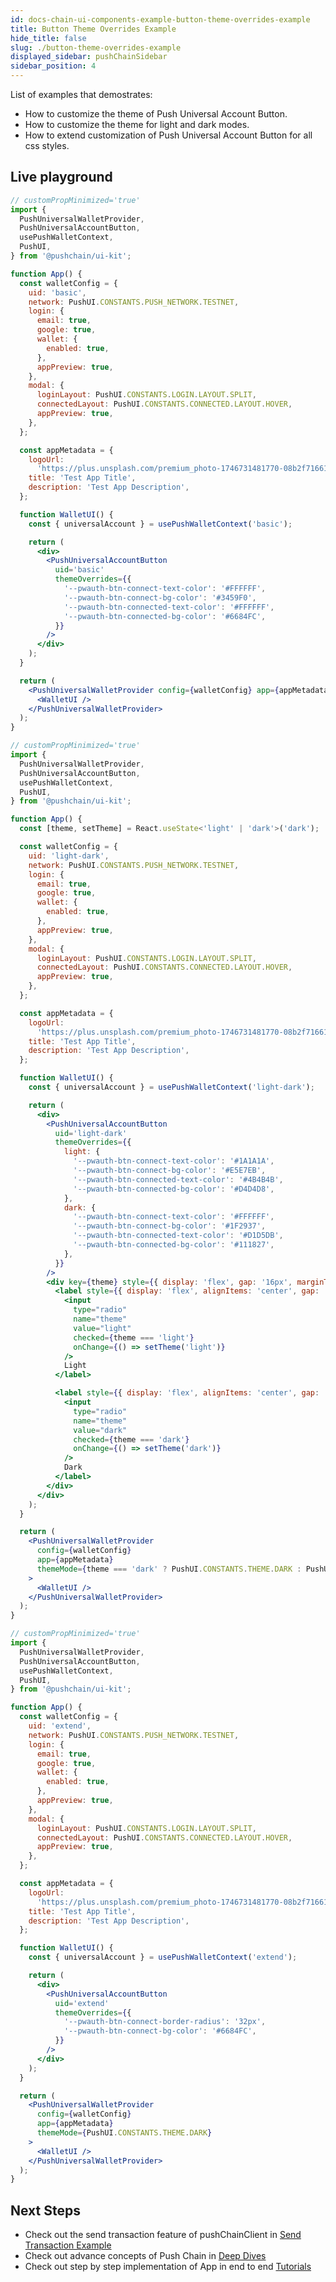 ```yaml
---
id: docs-chain-ui-components-example-button-theme-overrides-example
title: Button Theme Overrides Example
hide_title: false
slug: ./button-theme-overrides-example
displayed_sidebar: pushChainSidebar
sidebar_position: 4
---
```


<head>
  <title>Button Theme Overrides Example | Examples | UI Kit | Push Chain Docs</title>
</head>


<!-- Content Start -->

List of examples that demostrates:
- How to customize the theme of Push Universal Account Button.
- How to customize the theme for light and dark modes.
- How to extend customization of Push Universal Account Button for all css styles.

## Live playground

<Tabs className="liveplaytab" groupId="button-theme-overrides-example">
  <TabItem value="basic" label="Basic" default>

```jsx live
// customPropMinimized='true'
import {
  PushUniversalWalletProvider,
  PushUniversalAccountButton,
  usePushWalletContext,
  PushUI,
} from '@pushchain/ui-kit';

function App() {
  const walletConfig = {
    uid: 'basic',
    network: PushUI.CONSTANTS.PUSH_NETWORK.TESTNET,
    login: {
      email: true,
      google: true,
      wallet: {
        enabled: true,
      },
      appPreview: true,
    },
    modal: {
      loginLayout: PushUI.CONSTANTS.LOGIN.LAYOUT.SPLIT,
      connectedLayout: PushUI.CONSTANTS.CONNECTED.LAYOUT.HOVER,
      appPreview: true,
    },
  };

  const appMetadata = {
    logoUrl:
      'https://plus.unsplash.com/premium_photo-1746731481770-08b2f71661d0?q=80&w=2671&auto=format&fit=crop&ixlib=rb-4.1.0&ixid=M3wxMjA3fDB8MHxwaG90by1wYWdlfHx8fGVufDB8fHx8fA%3D%3D',
    title: 'Test App Title',
    description: 'Test App Description',
  };

  function WalletUI() {
    const { universalAccount } = usePushWalletContext('basic');

    return (
      <div>
        <PushUniversalAccountButton
          uid='basic'
          themeOverrides={{
            '--pwauth-btn-connect-text-color': '#FFFFFF',
            '--pwauth-btn-connect-bg-color': '#3459F0',
            '--pwauth-btn-connected-text-color': '#FFFFFF',
            '--pwauth-btn-connected-bg-color': '#6684FC',
          }}
        />
      </div>
    );
  }

  return (
    <PushUniversalWalletProvider config={walletConfig} app={appMetadata}>
      <WalletUI />
    </PushUniversalWalletProvider>
  );
}
```
</TabItem>

<TabItem value="light-dark" label="Light / Dark">

```jsx live
// customPropMinimized='true'
import {
  PushUniversalWalletProvider,
  PushUniversalAccountButton,
  usePushWalletContext,
  PushUI,
} from '@pushchain/ui-kit';

function App() {
  const [theme, setTheme] = React.useState<'light' | 'dark'>('dark');

  const walletConfig = {
    uid: 'light-dark',
    network: PushUI.CONSTANTS.PUSH_NETWORK.TESTNET,
    login: {
      email: true,
      google: true,
      wallet: {
        enabled: true,
      },
      appPreview: true,
    },
    modal: {
      loginLayout: PushUI.CONSTANTS.LOGIN.LAYOUT.SPLIT,
      connectedLayout: PushUI.CONSTANTS.CONNECTED.LAYOUT.HOVER,
      appPreview: true,
    },
  };

  const appMetadata = {
    logoUrl:
      'https://plus.unsplash.com/premium_photo-1746731481770-08b2f71661d0?q=80&w=2671&auto=format&fit=crop&ixlib=rb-4.1.0&ixid=M3wxMjA3fDB8MHxwaG90by1wYWdlfHx8fGVufDB8fHx8fA%3D%3D',
    title: 'Test App Title',
    description: 'Test App Description',
  };

  function WalletUI() {
    const { universalAccount } = usePushWalletContext('light-dark');

    return (
      <div>
        <PushUniversalAccountButton
          uid='light-dark'
          themeOverrides={{
            light: {
              '--pwauth-btn-connect-text-color': '#1A1A1A',
              '--pwauth-btn-connect-bg-color': '#E5E7EB',
              '--pwauth-btn-connected-text-color': '#4B4B4B',
              '--pwauth-btn-connected-bg-color': '#D4D4D8',
            },
            dark: {
              '--pwauth-btn-connect-text-color': '#FFFFFF',
              '--pwauth-btn-connect-bg-color': '#1F2937',
              '--pwauth-btn-connected-text-color': '#D1D5DB',
              '--pwauth-btn-connected-bg-color': '#111827',
            },
          }}
        />
        <div key={theme} style={{ display: 'flex', gap: '16px', marginTop: '8px'}}>
          <label style={{ display: 'flex', alignItems: 'center', gap: '4px' }}>
            <input
              type="radio"
              name="theme"
              value="light"
              checked={theme === 'light'}
              onChange={() => setTheme('light')}
            />
            Light
          </label>

          <label style={{ display: 'flex', alignItems: 'center', gap: '4px' }}>
            <input
              type="radio"
              name="theme"
              value="dark"
              checked={theme === 'dark'}
              onChange={() => setTheme('dark')}
            />
            Dark
          </label>
        </div>
      </div>
    );
  }

  return (
    <PushUniversalWalletProvider
      config={walletConfig}
      app={appMetadata}
      themeMode={theme === 'dark' ? PushUI.CONSTANTS.THEME.DARK : PushUI.CONSTANTS.THEME.LIGHT}
    >
      <WalletUI />
    </PushUniversalWalletProvider>
  );
}
```

</TabItem>

<TabItem value="extend" label="Extending CSS for Any Style">

```jsx live
// customPropMinimized='true'
import {
  PushUniversalWalletProvider,
  PushUniversalAccountButton,
  usePushWalletContext,
  PushUI,
} from '@pushchain/ui-kit';

function App() {
  const walletConfig = {
    uid: 'extend',
    network: PushUI.CONSTANTS.PUSH_NETWORK.TESTNET,
    login: {
      email: true,
      google: true,
      wallet: {
        enabled: true,
      },
      appPreview: true,
    },
    modal: {
      loginLayout: PushUI.CONSTANTS.LOGIN.LAYOUT.SPLIT,
      connectedLayout: PushUI.CONSTANTS.CONNECTED.LAYOUT.HOVER,
      appPreview: true,
    },
  };

  const appMetadata = {
    logoUrl:
      'https://plus.unsplash.com/premium_photo-1746731481770-08b2f71661d0?q=80&w=2671&auto=format&fit=crop&ixlib=rb-4.1.0&ixid=M3wxMjA3fDB8MHxwaG90by1wYWdlfHx8fGVufDB8fHx8fA%3D%3D',
    title: 'Test App Title',
    description: 'Test App Description',
  };

  function WalletUI() {
    const { universalAccount } = usePushWalletContext('extend');

    return (
      <div>
        <PushUniversalAccountButton
          uid='extend'
          themeOverrides={{
            '--pwauth-btn-connect-border-radius': '32px',
            '--pwauth-btn-connect-bg-color': '#6684FC',
          }}
        />
      </div>
    );
  }

  return (
    <PushUniversalWalletProvider
      config={walletConfig}
      app={appMetadata}
      themeMode={PushUI.CONSTANTS.THEME.DARK}
    >
      <WalletUI />
    </PushUniversalWalletProvider>
  );
}
```

</TabItem>

</Tabs>

## Next Steps
- Check out the send transaction feature of pushChainClient in [Send Transaction Example](/docs/chain/ui-kit/examples/send-transaction-example)
- Check out advance concepts of Push Chain in [Deep Dives](/docs/chain/deep-dives)
- Check out step by step implementation of App in end to end [Tutorials](/docs/chain/tutorials)